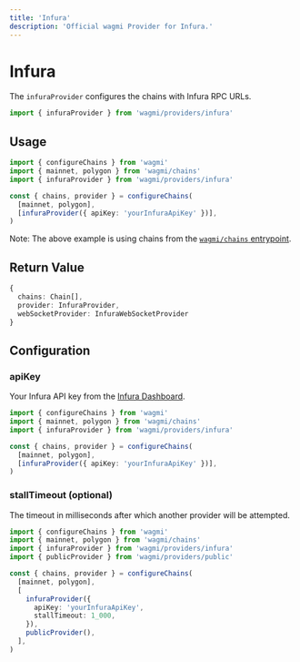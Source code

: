 ```yaml
---
title: 'Infura'
description: 'Official wagmi Provider for Infura.'
---
```



# Infura

The `infuraProvider` configures the chains with Infura RPC URLs.

```ts
import { infuraProvider } from 'wagmi/providers/infura'
```

## Usage

```ts
import { configureChains } from 'wagmi'
import { mainnet, polygon } from 'wagmi/chains'
import { infuraProvider } from 'wagmi/providers/infura'

const { chains, provider } = configureChains(
  [mainnet, polygon],
  [infuraProvider({ apiKey: 'yourInfuraApiKey' })],
)
```

Note: The above example is using chains from the [`wagmi/chains` entrypoint](/react/chains#wagmichains).

## Return Value

```ts
{
  chains: Chain[],
  provider: InfuraProvider,
  webSocketProvider: InfuraWebSocketProvider
}
```

## Configuration

### apiKey

Your Infura API key from the [Infura Dashboard](https://infura.io/login).

```ts {7}
import { configureChains } from 'wagmi'
import { mainnet, polygon } from 'wagmi/chains'
import { infuraProvider } from 'wagmi/providers/infura'

const { chains, provider } = configureChains(
  [mainnet, polygon],
  [infuraProvider({ apiKey: 'yourInfuraApiKey' })],
)
```

### stallTimeout (optional)

The timeout in milliseconds after which another provider will be attempted.

```ts {11}
import { configureChains } from 'wagmi'
import { mainnet, polygon } from 'wagmi/chains'
import { infuraProvider } from 'wagmi/providers/infura'
import { publicProvider } from 'wagmi/providers/public'

const { chains, provider } = configureChains(
  [mainnet, polygon],
  [
    infuraProvider({
      apiKey: 'yourInfuraApiKey',
      stallTimeout: 1_000,
    }),
    publicProvider(),
  ],
)
```
